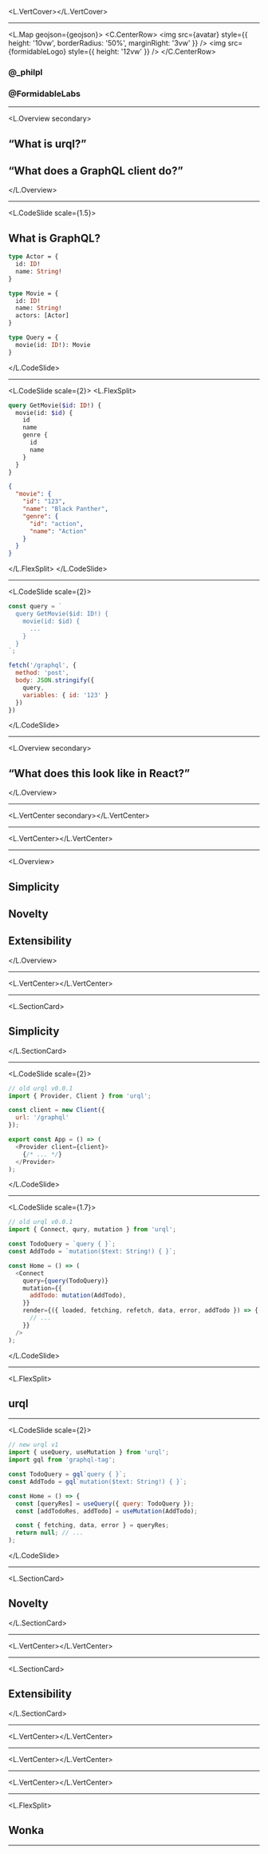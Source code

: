

<L.VertCover><Cover /></L.VertCover>

---


<L.Map geojson={geojson}>
  <C.CenterRow>
    <img src={avatar} style={{ height: '10vw', borderRadius: '50%', marginRight: '3vw' }} />
    <img src={formidableLogo} style={{ height: '12vw' }} />
  </C.CenterRow>
  <h3>@_philpl</h3>
  <h3>@FormidableLabs</h3>
</L.Map>

---

<L.Overview secondary>

## “What is urql?”
## “What does a GraphQL client do?”

</L.Overview>

---

<L.CodeSlide scale={1.5}>

## What is GraphQL?

```graphql
type Actor = {
  id: ID!
  name: String!
}

type Movie = {
  id: ID!
  name: String!
  actors: [Actor]
}

type Query = {
  movie(id: ID!): Movie
}
```

</L.CodeSlide>

---

<L.CodeSlide scale={2}>
<L.FlexSplit>

```graphql
query GetMovie($id: ID!) {
  movie(id: $id) {
    id
    name
    genre {
      id
      name
    }
  }
}
```

```json
{
  "movie": {
    "id": "123",
    "name": "Black Panther",
    "genre": {
      "id": "action",
      "name": "Action"
    }
  }
}
```

</L.FlexSplit>
</L.CodeSlide>

---

<L.CodeSlide scale={2}>

```js
const query = `
  query GetMovie($id: ID!) {
    movie(id: $id) {
      ...
    }
  }
`;

fetch('/graphql', {
  method: 'post',
  body: JSON.stringify({
    query,
    variables: { id: '123' }
  })
})
```

</L.CodeSlide>

---

<L.Overview secondary>

## “What does this look like in React?”

</L.Overview>

---


<L.VertCenter secondary><StateRest /></L.VertCenter>

---


<L.VertCenter><GraphQLIO /></L.VertCenter>

---

<L.Overview>

## Simplicity
## Novelty
## Extensibility

</L.Overview>

---


<L.VertCenter><KenTweet /></L.VertCenter>

---

<L.SectionCard>

## Simplicity

</L.SectionCard>

---

<L.CodeSlide scale={2}>

```js
// old urql v0.0.1
import { Provider, Client } from 'urql';

const client = new Client({
  url: '/graphql'
});

export const App = () => (
  <Provider client={client}>
    {/* ... */}
  </Provider>
);
```

</L.CodeSlide>

---

<L.CodeSlide scale={1.7}>

```js
// old urql v0.0.1
import { Connect, qury, mutation } from 'urql';

const TodoQuery = `query { }`;
const AddTodo = `mutation($text: String!) { }`;

const Home = () => (
  <Connect
    query={query(TodoQuery)}
    mutation={{
      addTodo: mutation(AddTodo),
    }}
    render={({ loaded, fetching, refetch, data, error, addTodo }) => {
      // ...
    }}
  />
);
```

</L.CodeSlide>

---


<L.FlexSplit>

## urql

<Urkel />
</L.FlexSplit>

---

<L.CodeSlide scale={2}>

```js
// new urql v1
import { useQuery, useMutation } from 'urql';
import gql from 'graphql-tag';

const TodoQuery = gql`query { }`;
const AddTodo = gql`mutation($text: String!) { }`;

const Home = () => {
  const [queryRes] = useQuery({ query: TodoQuery });
  const [addTodoRes, addTodo] = useMutation(AddTodo);

  const { fetching, data, error } = queryRes;
  return null; // ...
);
```

</L.CodeSlide>

---

<L.SectionCard>

## Novelty

</L.SectionCard>

---


<L.VertCenter><DlDiagram /></L.VertCenter>

---

<L.SectionCard>

## Extensibility

</L.SectionCard>

---


<L.VertCenter><StreamDiagram /></L.VertCenter>

---


<L.VertCenter><ExchangeDiagram /></L.VertCenter>

---


<L.VertCenter><ExchangeChain /></L.VertCenter>

---


<L.FlexSplit>

## Wonka

<Wonka />
</L.FlexSplit>

---